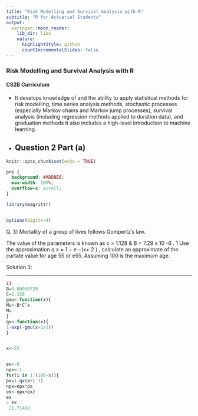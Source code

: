 ```yaml
---
title: "Risk Modelling and Survival Analysis with R"
subtitle: "R for Actuarial Students"
output:
  xaringan::moon_reader:
    lib_dir: libs
    nature:
      highlightStyle: github
      countIncrementalSlides: false
---
```


### Risk Modelling and Survival Analysis with R


#### CS2B Curriculum

* It develops knowledge of and the ability to apply statistical methods for risk modelling, time series analysis methods, stochastic processes (especially Markov chains and Markov jump processes), survival analysis (including regression methods applied to duration data), and graduation methods  It also includes a high-level introduction to machine learning. 

* Question 2 Part (a)
---


```r
knitr::opts_chunk$set(echo = TRUE)
```

```css
pre {
  background: #ADD8E6;
  max-width: 100%;
  overflow-x: scroll;
}
```

```r
library(magrittr)


options(digits=4)
```



Q. 3)
Mortality of a group of lives follows Gompertz’s law. 

The value of the parameters is known as c = 1.128 & B = 7.29 x 10 -6 .
1
Use the approximation q x = 1 − e −\mu(x+ 2 ) , calculate an approximate of the curtate value
for age 55 or e55. Assuming 100 is the maximum age.

Solution 3:


---


```r
i)
B=0.00000729
C=1.128
gmu<-function(x){
Mu<-B*C^x
Mu
}
qx<-function(x){
1-exp(-gmu(x+1/2))
}



```


```r
x<-55


ex<-0
npx<-1
for(i in 1:(100-x)){
px=1-qx(x+i-1)
npx=npx*px
ex<-npx+ex}
ex
> ex
 21.71408
```
